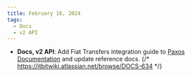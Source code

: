 ```yaml
---
title: February 16, 2024
tags:
  - Docs
  - v2 API
---
```


- **Docs, v2 API**: Add Fiat Transfers integration guide to [Paxos Documentation](/) and update reference docs. {/* https://itbitwiki.atlassian.net/browse/DOCS-634 */}
